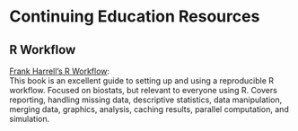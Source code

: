 # Continuing Education Resources

## R Workflow

[Frank Harrell's R Workflow](https://hbiostat.org/rflow/):    
This book is an excellent guide to setting up and using a reproducible R workflow. Focused on biostats, but relevant to everyone using R. Covers reporting, handling missing data, descriptive statistics, data manipulation, merging data, graphics, analysis, caching results, parallel computation, and simulation.
